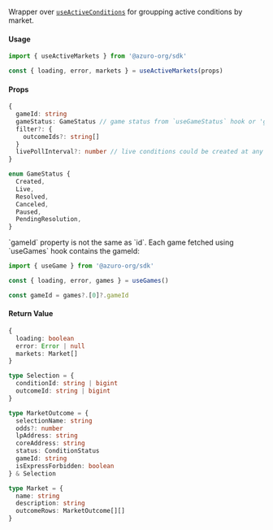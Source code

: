 
Wrapper over [`useActiveConditions`](hub/apps/sdk/data-hooks/useActiveConditions) for groupping active conditions by market.

#### Usage

```ts
import { useActiveMarkets } from '@azuro-org/sdk'

const { loading, error, markets } = useActiveMarkets(props)
```

#### Props

```ts
{
  gameId: string
  gameStatus: GameStatus // game status from `useGameStatus` hook or 'getGameStatus' function
  filter?: {
    outcomeIds?: string[]
  }
  livePollInterval?: number // live conditions could be created at any time, and here, you can specify how frequently to check for new live conditions **measured in milliseconds**
}

enum GameStatus {
  Created,
  Live,
  Resolved,
  Canceled,
  Paused,
  PendingResolution,
}
```

<Callout type="warning">
  `gameId` property is not the same as `id`. Each game fetched using `useGames` hook contains the gameId:

  ```ts
  import { useGame } from '@azuro-org/sdk'

  const { loading, error, games } = useGames()

  const gameId = games?.[0]?.gameId
  ```
</Callout>


#### Return Value

```ts
{
  loading: boolean
  error: Error | null
  markets: Market[]
}
```

```ts
type Selection = {
  conditionId: string | bigint
  outcomeId: string | bigint
}

type MarketOutcome = {
  selectionName: string
  odds?: number
  lpAddress: string
  coreAddress: string
  status: ConditionStatus
  gameId: string
  isExpressForbidden: boolean
} & Selection

type Market = {
  name: string
  description: string
  outcomeRows: MarketOutcome[][]
}
```
